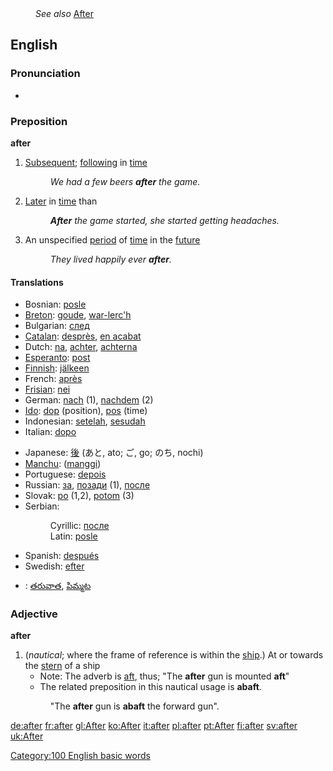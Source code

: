 :''See also'' [[After]]
==English==
===Pronunciation===
*{{audio|en-us-after.ogg|Audio (US)}}

===Preposition===
'''after'''
#[[Subsequent]]; [[following]] in [[time]]
#:''We had a few beers '''after''' the game.''
#[[Later]] in [[time]] than
#:'''''After''' the game started, she started getting headaches.''
#An unspecified [[period]] of [[time]] in the [[future]]
#:''They lived happily ever '''after'''.''

====Translations====
{{top}}
<!--languages from A to I go here-->
*Bosnian: [[posle]]
*[[Breton]]: [[goude]], [[war-lerc'h]]
*Bulgarian: [[след]]
*[[Catalan]]: [[desprès]], [[en acabat]]
*Dutch: [[na]], [[achter]], [[achterna]]
*[[Esperanto]]: [[post]]
*[[Finnish]]: [[jälkeen]]
*French: [[après]]
*[[Frisian]]: [[nei]]
*German: [[nach]] (1), [[nachdem]] (2)
*[[Ido]]: [[dop]] (position), [[pos]] (time)
*Indonesian: [[setelah]], [[sesudah]]
*Italian: [[dopo]]
{{mid}}
<!--languages from J to Z go here-->
*Japanese: [[後]] (あと, ato; ご, go; のち, nochi)
*[[Manchu]]: ([[manggi]])
*Portuguese: [[depois]]
*Russian: [[за]], [[позади]] (1), [[после]]
*Slovak: [[po]] (1,2), [[potom]] (3)
*Serbian:
*:Cyrillic: [[после#Serbian|после]]
*:Latin: [[posle#Serbian|posle]]
*Spanish: [[después]]
*Swedish: [[efter]]
*{{te}}: [[తరువాత]], [[పిమ్మట]]
{{bottom}}

===Adjective===
'''after'''
#(''nautical''; where the frame of reference is within the [[ship]].) At or towards the [[stern]] of a ship 
#*Note: The adverb is [[aft]], thus; "The '''after''' gun is mounted '''aft'''"
#*The related preposition in this nautical usage is '''abaft'''. 
#:"The '''after''' gun is '''abaft''' the forward gun".



[[Category:100 English basic words]]

[[de:after]]
[[fr:after]]
[[gl:After]]
[[ko:After]]
[[it:after]]
[[pl:after]]
[[pt:After]]
[[fi:after]]
[[sv:after]]
[[uk:After]]